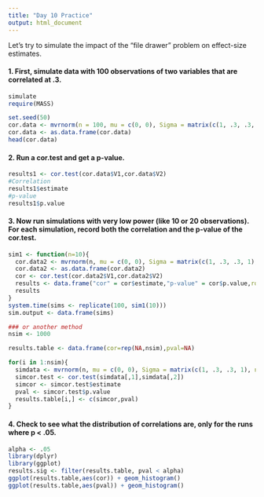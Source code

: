 ```yaml
---
title: "Day 10 Practice"
output: html_document
---
```


Let's try to simulate the impact of the "file drawer" problem on effect-size estimates.

#### 1. First, simulate data with 100 observations of two variables that are correlated at .3.
```r
simulate
require(MASS)

set.seed(50)
cor.data <- mvrnorm(n = 100, mu = c(0, 0), Sigma = matrix(c(1, .3, .3, 1), nrow = 2),empirical=T)
cor.data <- as.data.frame(cor.data)
head(cor.data)
```

#### 2. Run a cor.test and get a p-value.

```r
results1 <- cor.test(cor.data$V1,cor.data$V2)
#Correlation
results1$estimate
#p-value
results1$p.value
```

#### 3. Now run simulations with very low power (like 10 or 20 observations).  For each simulation, record both the correlation and the p-value of the cor.test.

```r
sim1 <- function(n=10){
  cor.data2 <- mvrnorm(n, mu = c(0, 0), Sigma = matrix(c(1, .3, .3, 1), nrow = 2))
  cor.data2 <- as.data.frame(cor.data2)
  cor <- cor.test(cor.data2$V1,cor.data2$V2)
  results <- data.frame("cor" = cor$estimate,"p-value" = cor$p.value,row.names=NULL)
  results
}
system.time(sims <- replicate(100, sim1(10)))
sim.output <- data.frame(sims)

### or another method
nsim <- 1000

results.table <- data.frame(cor=rep(NA,nsim),pval=NA)

for(i in 1:nsim){
  simdata <- mvrnorm(n, mu = c(0, 0), Sigma = matrix(c(1, .3, .3, 1), nrow = 2),empirical = F)
  simcor.test <- cor.test(simdata[,1],simdata[,2])
  simcor <- simcor.test$estimate
  pval <- simcor.test$p.value
  results.table[i,] <- c(simcor,pval)
}

```


#### 4. Check to see what the distribution of correlations are, only for the runs where p < .05.

```r
alpha <- .05
library(dplyr)
library(ggplot)
results.sig <- filter(results.table, pval < alpha)
ggplot(results.table,aes(cor)) + geom_histogram()
ggplot(results.table,aes(pval)) + geom_histogram()
```

